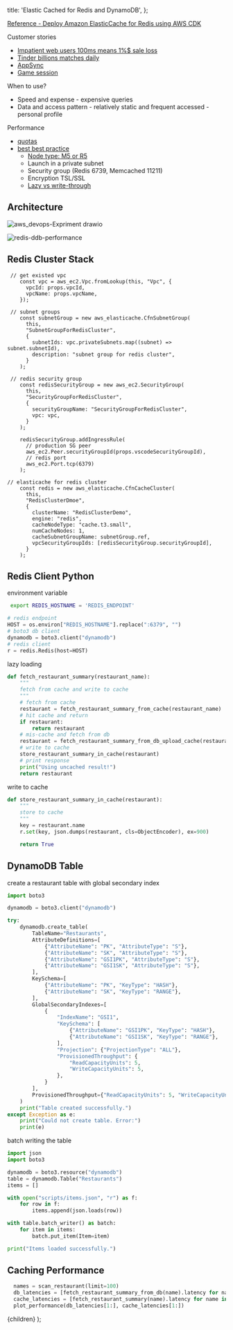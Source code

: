   title: 'Elastic Cached for Redis and DynamoDB',
};



[Reference - Deploy Amazon ElasticCache for Redis using AWS CDK](https://aws.amazon.com/blogs/database/deploy-amazon-elasticache-for-redis-using-aws-cdk/)


Customer stories  
- [Impatient web users 100ms means 1%$ sale loss](https://docs.aws.amazon.com/AmazonElastiCache/latest/mem-ug/elasticache-use-cases.html)
- [Tinder billions matches daily](https://aws.amazon.com/blogs/database/building-resiliency-at-scale-at-tinder-with-amazon-elasticache/?pg=ln&sec=c)
- [AppSync](https://docs.aws.amazon.com/appsync/latest/devguide/enabling-caching.html)
- [Game session](https://aws.amazon.com/blogs/gametech/building-a-presence-api-using-aws-appsync-aws-lambda-amazon-elasticache-and-amazon-eventbridge/)

When to use? 
- Speed and expense - expensive queries 
- Data and access pattern - relatively static and frequent accessed - personal profile

Performance
- [quotas](https://docs.aws.amazon.com/AmazonElastiCache/latest/red-ug/quota-limits.html)
- [best best practice](https://d0.awsstatic.com/whitepapers/performance-at-scale-with-amazon-elasticache.pdf)
  - [Node type: M5 or R5](https://docs.aws.amazon.com/AmazonElastiCache/latest/mem-ug/nodes-select-size.html)
  - Launch in a private subnet 
  - Security group (Redis 6739, Memcached 11211)
  - Encryption TSL/SSL 
  - [Lazy vs write-through](https://docs.aws.amazon.com/AmazonElastiCache/latest/red-ug/Strategies.html#Strategies.WriteThrough)

## Architecture 

![aws_devops-Expriment drawio](https://user-images.githubusercontent.com/20411077/174738633-08a093cf-f99e-404e-934c-6efcb0f01e35.png)

![redis-ddb-performance](https://user-images.githubusercontent.com/20411077/174738791-b077c658-33e7-4bd8-a2a4-8fcc4cc5b041.png)


## Redis Cluster Stack
```tsx
 // get existed vpc
    const vpc = aws_ec2.Vpc.fromLookup(this, "Vpc", {
      vpcId: props.vpcId,
      vpcName: props.vpcName,
    });

```
```tsx
 // subnet groups
    const subnetGroup = new aws_elasticache.CfnSubnetGroup(
      this,
      "SubnetGroupForRedisCluster",
      {
        subnetIds: vpc.privateSubnets.map((subnet) => subnet.subnetId),
        description: "subnet group for redis cluster",
      }
    );
```
```tsx
 // redis security group
    const redisSecurityGroup = new aws_ec2.SecurityGroup(
      this,
      "SecurityGroupForRedisCluster",
      {
        securityGroupName: "SecurityGroupForRedisCluster",
        vpc: vpc,
      }
    );

    redisSecurityGroup.addIngressRule(
      // production SG peer
      aws_ec2.Peer.securityGroupId(props.vscodeSecurityGroupId),
      // redis port
      aws_ec2.Port.tcp(6379)
    );

```

```tsx
// elasticache for redis cluster
    const redis = new aws_elasticache.CfnCacheCluster(
      this,
      "RedisClusterDmoe",
      {
        clusterName: "RedisClusterDemo",
        engine: "redis",
        cacheNodeType: "cache.t3.small",
        numCacheNodes: 1,
        cacheSubnetGroupName: subnetGroup.ref,
        vpcSecurityGroupIds: [redisSecurityGroup.securityGroupId],
      }
    );
```

## Redis Client Python 
environment variable 
```bash 
 export REDIS_HOSTNAME = 'REDIS_ENDPOINT'
```

```python
# redis endpoint 
HOST = os.environ["REDIS_HOSTNAME"].replace(":6379", "")
# boto3 db client
dynamodb = boto3.client("dynamodb")
# redis client
r = redis.Redis(host=HOST)
```
lazy loading
```python
def fetch_restaurant_summary(restaurant_name):
    """
    fetch from cache and write to cache 
    """
    # fetch from cache
    restaurant = fetch_restaurant_summary_from_cache(restaurant_name)
    # hit cache and return 
    if restaurant:
        return restaurant
    # mis-cache and fetch from db
    restaurant = fetch_restaurant_summary_from_db_upload_cache(restaurant_name)
    # write to cache 
    store_restaurant_summary_in_cache(restaurant)
    # print response 
    print("Using uncached result!")
    return restaurant
```

write to cache 
```python 
def store_restaurant_summary_in_cache(restaurant):
    """
    store to cache
    """
    key = restaurant.name
    r.set(key, json.dumps(restaurant, cls=ObjectEncoder), ex=900)

    return True
```

## DynamoDB Table 
create a restaurant table with global secondary index 
```python
import boto3

dynamodb = boto3.client("dynamodb")

try:
    dynamodb.create_table(
        TableName="Restaurants",
        AttributeDefinitions=[
            {"AttributeName": "PK", "AttributeType": "S"},
            {"AttributeName": "SK", "AttributeType": "S"},
            {"AttributeName": "GSI1PK", "AttributeType": "S"},
            {"AttributeName": "GSI1SK", "AttributeType": "S"},
        ],
        KeySchema=[
            {"AttributeName": "PK", "KeyType": "HASH"},
            {"AttributeName": "SK", "KeyType": "RANGE"},
        ],
        GlobalSecondaryIndexes=[
            {
                "IndexName": "GSI1",
                "KeySchema": [
                    {"AttributeName": "GSI1PK", "KeyType": "HASH"},
                    {"AttributeName": "GSI1SK", "KeyType": "RANGE"},
                ],
                "Projection": {"ProjectionType": "ALL"},
                "ProvisionedThroughput": {
                    "ReadCapacityUnits": 5,
                    "WriteCapacityUnits": 5,
                },
            }
        ],
        ProvisionedThroughput={"ReadCapacityUnits": 5, "WriteCapacityUnits": 5},
    )
    print("Table created successfully.")
except Exception as e:
    print("Could not create table. Error:")
    print(e)
```

batch writing the table 
```python
import json
import boto3

dynamodb = boto3.resource("dynamodb")
table = dynamodb.Table("Restaurants")
items = []

with open("scripts/items.json", "r") as f:
    for row in f:
        items.append(json.loads(row))

with table.batch_writer() as batch:
    for item in items:
        batch.put_item(Item=item)

print("Items loaded successfully.")

```

## Caching Performance 
```python
  names = scan_restaurant(limit=100)
  db_latencies = [fetch_restaurant_summary_from_db(name).latency for name in names]
  cache_latencies = [fetch_restaurant_summary(name).latency for name in names]
  plot_performance(db_latencies[1:], cache_latencies[1:])
```



  <MyLayoutTest frontmatter={meta}>{children}</MyLayoutTest>
);
